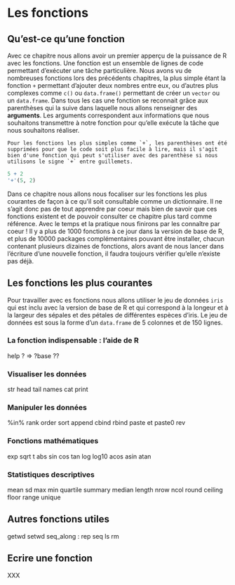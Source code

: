 # Les fonctions {#fonctions}

## Qu'est-ce qu'une fonction

Avec ce chapitre nous allons avoir un premier apperçu de la puissance de R avec les fonctions. Une fonction est un ensemble de lignes de code permettant d'exécuter une tâche particulière. Nous avons vu de nombreuses fonctions lors des précédents chapitres, la plus simple étant la fonction `+` permettant d'ajouter deux nombres entre eux, ou d'autres plus complexes comme `c()` ou `data.frame()` permettant de créer un `vector` ou un `data.frame`. Dans tous les cas une fonction se reconnait grâce aux parenthèses qui la suive dans laquelle nous allons renseigner des **arguments**. Les arguments correspondent aux informations que nous souhaitons transmettre à notre fonction pour qu'elle exécute la tâche que nous souhaitons réaliser. 

```block
Pour les fonctions les plus simples comme `+`, les parenthèses ont été supprimées pour que le code soit plus facile à lire, mais il s'agit bien d'une fonction qui peut s'utiliser avec des parenthèse si nous utilisons le signe `+` entre guillemets.
```

```r
5 + 2
'+'(5, 2)
```

Dans ce chapitre nous allons nous focaliser sur les fonctions les plus courantes de façon à ce qu'il soit consultable comme un dictionnaire. Il ne s'agit donc pas de tout apprendre par coeur mais bien de savoir que ces fonctions existent et de pouvoir consulter ce chapitre plus tard comme référence. Avec le temps et la pratique nous finirons par les connaître par coeur ! Il y a plus de 1000 fonctions à ce jour dans la version de base de R, et plus de 10000 packages complémentaires pouvant être installer, chacun contenant plusieurs dizaines de fonctions, alors avant de nous lancer dans l'écriture d'une nouvelle fonction, il faudra toujours vérifier qu'elle n'existe pas déjà.

## Les fonctions les plus courantes

Pour travailler avec es fonctions nous allons utiliser le jeu de données `iris` qui est inclu avec la version de base de R et qui correspond à la longeur et à la largeur des sépales et des pétales de différentes espèces d'iris. Le jeu de données est sous la forme d'un `data.frame` de 5 colonnes et de 150 lignes.

### La fonction indispensable : l'aide de R

help
? => ?base
??

### Visualiser les données

str
head
tail
names
cat
print

### Manipuler les données 

%in%
rank
order
sort
append
cbind
rbind
paste et paste0
rev

### Fonctions mathématiques

exp
sqrt
t
abs
sin
cos
tan
log
log10
acos
asin
atan

### Statistiques descriptives

mean
sd
max
min
quartile
summary
median
length
nrow
ncol
round
ceiling
floor
range
unique

## Autres fonctions utiles

getwd
setwd
seq_along
:
rep
seq
ls
rm

## Ecrire une fonction

XXX
